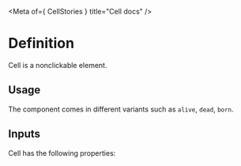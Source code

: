 
<Meta of={ CellStories } title="Cell docs" />

# Definition

Cell is a nonclickable element.

## Usage

The component comes in different variants such as `alive`, `dead`, `born`.

## Inputs

Cell has the following properties:
<Controls/>
